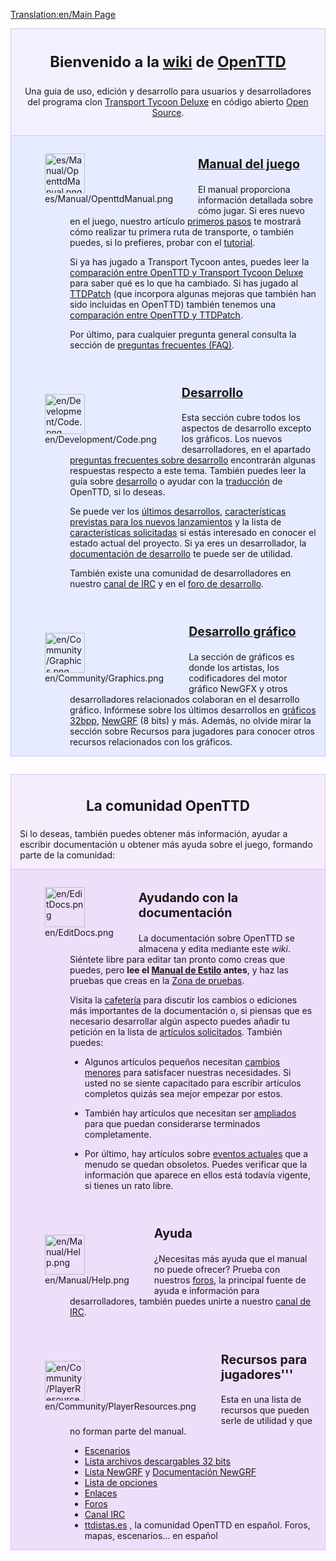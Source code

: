 [[Translation:en/Main Page]]

<div style="background-color: #f1f2fe; border: 1px solid #c7c8fe; margin: 0; padding: 1em 1em 1em 1em; text-align:center">
<div style="font-size:1.7em; font-weight:bold">Bienvenido a la [https://www.wikipedia.org/wiki/es:wiki wiki] de <span class="plainlinks">[http://www.openttd.org/ OpenTTD]</span> </div>
Una guía de uso, edición y desarrollo para usuarios y desarrolladores del programa clon [[es/Archive/OpenTTD/Transport Tycoon Deluxe|Transport Tycoon Deluxe]] en código abierto [http://www.opensource.org/ Open Source].
</div>

<div style="background-color: #E7EBFF; border: 1px solid #c7c8fe; border-top:none; padding: 1em 1em 0em 1em; margin-bottom:2em">
<div style="float:left">[[File:es/Manual/OpenttdManual.png|64px]]</div>
<div style="margin-left:80px; margin-bottom:4em">
<div style="font-size:1.4em; font-weight:bold">[[es/Manual/Main Page|Manual del juego]]</div>
El manual proporciona información detallada sobre cómo jugar. Si eres nuevo en el juego, nuestro artículo [[es/Manual/Tutorial/Main Page|primeros pasos]] te mostrará cómo realizar tu primera ruta de transporte, o también puedes, si lo prefieres, probar con el [[es/Manual/Tutorial/Tutorial|tutorial]]. 

Si ya has jugado a Transport Tycoon antes, puedes leer la [[es/Archive/OpenTTD/Cambios respecto de TTD|comparación entre OpenTTD y Transport Tycoon Deluxe]] para saber qué es lo que ha cambiado. Si has jugado al [[es/Archive/OpenTTD/TTDPatch|TTDPatch]] (que incorpora algunas mejoras que también han sido incluidas en OpenTTD) también tenemos una [[es/Archive/OpenTTD/Comparación entre las características de OpenTTD y de TTDPatch|comparación entre OpenTTD y TTDPatch]].

Por último, para cualquier pregunta general consulta la sección de [[es/Archive/Community/Preguntas frecuentes|preguntas frecuentes (FAQ)]].
</div>

<div style="float:left">[[File:en/Development/Code.png|64px]]</div>
<div style="margin-left:80px; margin-bottom:4em">
<div style="font-size:1.4em; font-weight:bold">[[es/Development/Main Page|Desarrollo]]</div>
Esta sección cubre todos los aspectos de desarrollo excepto los gráficos. Los nuevos desarrolladores, en el apartado [[es/Development/Preguntas frecuentes sobre desarrollo|preguntas frecuentes sobre desarrollo]] encontrarán algunas respuestas respecto a este tema. También puedes leer la guía sobre [[es/Development/Main Page|desarrollo]] o ayudar con la [[es/Archive/Community/Internacionalización|traducción]] de OpenTTD, si lo deseas. 

Se puede ver los [[es/Desarrollos recientes y actuales|últimos desarrollos]], [[es/Desarrollo futuro|características previstas para los nuevos lanzamientos]] y la lista de [[es/Archive/Community/Características solicitadas|características solicitadas]] si estás interesado en conocer el estado actual del proyecto. Si ya eres un desarrollador, la [[es/Development/Documentación de desarrollo|documentación de desarrollo]] te puede ser de utilidad.

También existe una comunidad de desarrolladores en nuestro [[es/Development/Canal IRC|canal de IRC]] y en el [http://www.tt-forums.net/viewforum.php?f=33 foro de desarrollo].
</div>

<div style="float:left">[[File:en/Community/Graphics.png|64px]]</div>
<div style="margin-left:80px; margin-bottom:1em; min-height:64px">
<div style="font-size:1.4em; font-weight:bold">[[es/Development/NewGRF/Main Page|Desarrollo gráfico]]</div>
La sección de gráficos es donde los artistas, los codificadores del motor gráfico NewGFX y otros desarrolladores relacionados colaboran en el desarrollo gráfico. Infórmese sobre los últimos desarrollos en [[es/Archive/Old 32bpp/Desarrollo de gráficos de 32 bits|gráficos 32bpp]], [[es/Manual/NewGRF|NewGRF]] (8 bits) y más. Además, no olvide mirar la sección sobre Recursos para jugadores para conocer otros recursos relacionados con los gráficos.
</div>

</div>

<div style="background-color: #F5EDFC; border: 1px solid #E1BBFF; margin: 0; padding: 1em 1em 0em 1em;">
<div style="font-size:1.6em; font-weight:bold; text-align:center">La comunidad OpenTTD</div>
Si lo deseas, también puedes obtener más información, ayudar a escribir documentación u obtener más ayuda sobre el juego, formando parte de la comunidad:
</div>

<div style="background-color: #EDDEFA; border: 1px solid #E1BBFF; border-top:none; padding: 1em 1em 0em 1em;">

<div style="float:left">[[File:en/EditDocs.png|64px]]</div>
<div style="margin-left:80px; margin-bottom:4em">
<div style="font-size:1.4em; font-weight:bold">Ayudando con la documentación</div>
La documentación sobre OpenTTD se almacena y edita mediante este <em>wiki</em>. Siéntete libre para editar tan pronto como creas que puedes, pero '''lee el [[es/Wiki/Manual de Estilo|Manual de Estilo]] antes''', y haz las pruebas que creas en la [[es/Zona de pruebas|Zona de pruebas]].  

Visita la [[es/Archive/Community/Cafetería|cafetería]] para discutir los cambios o ediciones más importantes de la documentación o, si piensas que es necesario desarrollar algún aspecto puedes añadir tu petición en la lista de [[es/Artículos solicitados|artículos solicitados]]. También puedes:

*Algunos artículos pequeños necesitan [[:Category:es/Para hacer|cambios menores]] para satisfacer nuestras necesidades. Si usted no se siente capacitado para escribir artículos completos quizás sea mejor empezar por estos.

*También hay artículos que necesitan ser [[:Category:es/Artículos que necesitan ampliarse|ampliados]] para que puedan considerarse terminados completamente. 

*Por último, hay artículos sobre [[:Category:es/Eventos actuales|eventos actuales]] que a menudo se quedan obsoletos. Puedes verificar que la información que aparece en ellos está todavía vigente, si tienes un rato libre.
</div>

<div style="float:left">[[File:en/Manual/Help.png|64px]]</div>
<div style="margin-left:80px; margin-bottom:4em">
<div style="font-size:1.4em; font-weight:bold">Ayuda</div>
¿Necesitas más ayuda que el manual no puede ofrecer? Prueba con nuestros [http://www.tt-forums.net/viewforum.php?f=55 foros], la principal fuente de ayuda e información para desarrolladores, también puedes unirte a nuestro [[es/Development/Canal IRC|canal de IRC]].
</div>

<div style="float:left">[[File:en/Community/PlayerResources.png|64px]]</div>
<div style="margin-left:80px; margin-bottom:1em">
<div style="font-size:1.4em; font-weight:bold">Recursos para jugadores'''</div>
Esta en una lista de recursos que pueden serle de utilidad y que no forman parte del manual.
*[[es/Community/Scenarios/Main Page|Escenarios]]
*[[es/Archive/Old 32bpp/Lista de archivos descargables de 32 bits|Lista archivos descargables 32 bits]]
*[[es/Community/NewGRF/Main Page|Lista NewGRF]] y [[es/Manual/NewGRF|Documentación NewGRF]]
*[[es/Archive/Manual/Settings/Opciones avanzadas|Lista de opciones]]
*[[es/Archive/Lists/Enlaces|Enlaces]]
*[http://www.tt-forums.net/viewforum.php?f=55 Foros]
*[[es/Development/Canal IRC|Canal IRC]]
*[http://ttdistas.es ttdistas.es] , la comunidad OpenTTD en español. Foros, mapas, escenarios... en español
</div>
</div>
